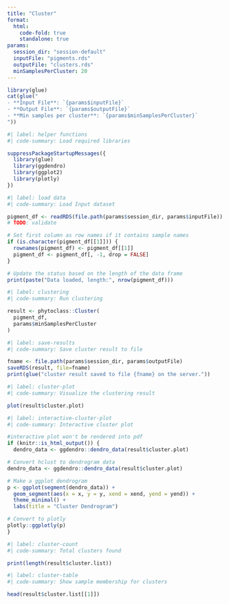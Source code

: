 ```yaml
---
title: "Cluster"
format:
  html:
    code-fold: true
    standalone: true
params:
  session_dir: "session-default"
  inputFile: "pigments.rds"
  outputFile: "clusters.rds"
  minSamplesPerCluster: 20
---
```


```r
library(glue)
cat(glue("
- **Input File**: `{params$inputFile}`  
- **Output File**: `{params$outputFile}`  
- **Min samples per cluster**: `{params$minSamplesPerCluster}`  
"))
```

```R
#| label: helper functions
#| code-summary: Load required libraries

suppressPackageStartupMessages({
  library(glue)
  library(ggdendro)
  library(ggplot2)
  library(plotly)
})
```

```R
#| label: load data
#| code-summary: Load Input dataset 

pigment_df <- readRDS(file.path(params$session_dir, params$inputFile))
# TODO: validate

# Set first column as row names if it contains sample names
if (is.character(pigment_df[[1]])) {
  rownames(pigment_df) <- pigment_df[[1]]
  pigment_df <- pigment_df[, -1, drop = FALSE]
}

# Update the status based on the length of the data frame
print(paste("Data loaded, length:", nrow(pigment_df)))
```

```R
#| label: clustering
#| code-summary: Run clustering

result <- phytoclass::Cluster(
  pigment_df,
  params$minSamplesPerCluster
)
```

```R
#| label: save-results
#| code-summary: Save cluster result to file

fname <- file.path(params$session_dir, params$outputFile)
saveRDS(result, file=fname)
print(glue("cluster result saved to file {fname} on the server."))
```

```R
#| label: cluster-plot
#| code-summary: Visualize the clustering result

plot(result$cluster.plot)
```

```R
#| label: interactive-cluster-plot
#| code-summary: Interactive cluster plot

#interactive plot won't be rendered into pdf
if (knitr::is_html_output()) {
  dendro_data <- ggdendro::dendro_data(result$cluster.plot)

# Convert hclust to dendrogram data
dendro_data <- ggdendro::dendro_data(result$cluster.plot)

# Make a ggplot dendrogram
p <- ggplot(segment(dendro_data)) +
  geom_segment(aes(x = x, y = y, xend = xend, yend = yend)) +
  theme_minimal() +
  labs(title = "Cluster Dendrogram")

# Convert to plotly
plotly::ggplotly(p)
}
```

```R
#| label: cluster-count
#| code-summary: Total clusters found

print(length(result$cluster.list))
```

```R
#| label: cluster-table
#| code-summary: Show sample membership for clusters

head(result$cluster.list[[1]])
```

